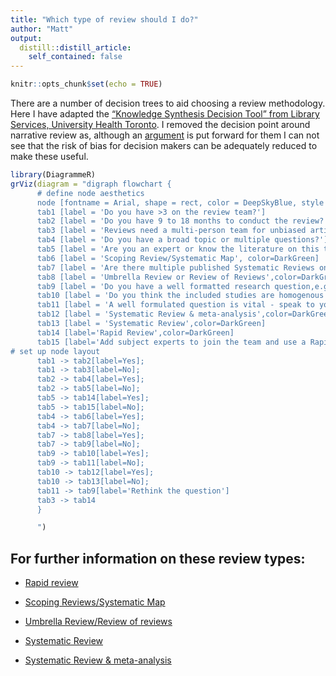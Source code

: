 ```yaml
---
title: "Which type of review should I do?"
author: "Matt"
output:
  distill::distill_article:
    self_contained: false
---
```


```r
knitr::opts_chunk$set(echo = TRUE)
```

There are a number of decision trees to aid choosing a review methodology. Here I have adapted the ["Knowledge Synthesis Decision Tool" from Library Services, University Health Toronto](https://guides.hsict.library.utoronto.ca/SMH/systematic/decisiontool). I removed the decision point around narrative review as, although an [argument](https://www.ncbi.nlm.nih.gov/pmc/articles/PMC6001568/) is put forward for them I can not see that the risk of bias for decision makers can be adequately reduced to make these useful.  



```r
library(DiagrammeR)
grViz(diagram = "digraph flowchart {
      # define node aesthetics
      node [fontname = Arial, shape = rect, color = DeepSkyBlue, style = filled, fontcolor = White]        
      tab1 [label = 'Do you have >3 on the review team?']
      tab2 [label = 'Do you have 9 to 18 months to conduct the review?']
      tab3 [label = 'Reviews need a multi-person team for unbiased article screening but see Rapid Reviews']
      tab4 [label = 'Do you have a broad topic or multiple questions?']
      tab5 [label = 'Are you an expert or know the literature on this topic well?']
      tab6 [label = 'Scoping Review/Systematic Map', color=DarkGreen]
      tab7 [label = 'Are there multiple published Systematic Reviews on your topic?']
      tab8 [label = 'Umbrella Review or Review of Reviews',color=DarkGreen]
      tab9 [label = 'Do you have a well formatted research question,e.g. PICO and inclusion/exclusion criteria?']
      tab10 [label = 'Do you think the included studies are homogenous enough to statistically evaluate, synthesise and summarise results objectively?']
      tab11 [label = 'A well formulated question is vital - speak to your library search specialist']
      tab12 [label = 'Systematic Review & meta-analysis',color=DarkGreen]
      tab13 [label = 'Systematic Review',color=DarkGreen]
      tab14 [label='Rapid Review',color=DarkGreen]
      tab15 [label='Add subject experts to join the team and use a Rapid Review']
# set up node layout
      tab1 -> tab2[label=Yes];
      tab1 -> tab3[label=No];
      tab2 -> tab4[label=Yes];
      tab2 -> tab5[label=No];
      tab5 -> tab14[label=Yes];
      tab5 -> tab15[label=No];
      tab4 -> tab6[label=Yes];
      tab4 -> tab7[label=No];
      tab7 -> tab8[label=Yes];
      tab7 -> tab9[label=No];
      tab9 -> tab10[label=Yes];
      tab9 -> tab11[label=No];
      tab10 -> tab12[label=Yes];
      tab10 -> tab13[label=No];
      tab11 -> tab9[label='Rethink the question']
      tab3 -> tab14
      }

      ")


```


## For further information on these review types:
* [Rapid review](https://drmattg.github.io/Evidence_synthesis/posts/What_is_rapid_review/)

* [Scoping Reviews/Systematic Map](https://drmattg.github.io/Evidence_synthesis/posts/What_is_systematic_mapping/)

* [Umbrella Review/Review of reviews](https://drmattg.github.io/Evidence_synthesis/posts/What_is_review_of_review/)

* [Systematic Review](https://drmattg.github.io/Evidence_synthesis/posts/What_is_systematic_review/)

* [Systematic Review & meta-analysis](https://drmattg.github.io/Evidence_synthesis/posts/What_is_meta_analysis/)